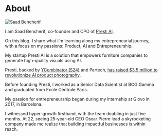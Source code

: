 
# About

<a href="https://twitter.com/SaadBencherif10" target="_blank">
  <Image
    src="/images/saadbencherif.png"
    alt="Saad Bencherif"
    className="rounded-xl bg-gray-100 block mt-2 mb-5 mx-auto sm:float-right sm:ml-5 sm:mb-5 grayscale hover:grayscale-0"
    unoptimized
    width={160}
    height={160}
    priority
  />
</a>

I am Saad Bencherif, co-founder and CPO of [Presti AI](https://presti.ai).

On this blog, I share what I’m learning along my entrepreneurial journey, with a focus on my passions: Product, AI and Entrepreneurship.

My startup Presti AI is a solution that empowers furniture companies to generate high-quality visuals using AI.

Presti, backed by [YCombinator (S24)](https://www.ycombinator.com/companies/presti-ai) and Partech, [has raised $3.5 million to revolutionize AI product photography](https://techcrunch.com/2024/07/15/presti-uses-generative-ai-to-improve-product-photography-in-the-furniture-industry/).

Before founding Presti, I worked as a Senior Data Scientist at BCG Gamma and graduated from Ecole Centrale Paris.

My passion for entrepreneurship began during my internship at Glovo in 2017, in Barcelona.

I witnessed hyper-growth firsthand, with the team doubling in just five months. At 22, seeing 25-year-old CEO Oscar Pierre lead a skyrocketing company made me realize that building impactful businesses is within reach.
